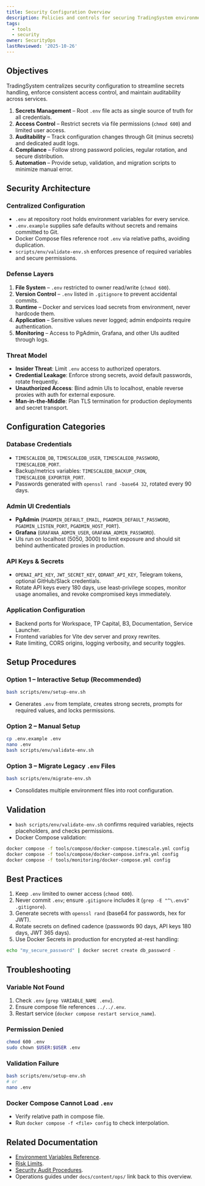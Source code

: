 ```yaml
---
title: Security Configuration Overview
description: Policies and controls for securing TradingSystem environments.
tags:
  - tools
  - security
owner: SecurityOps
lastReviewed: '2025-10-26'
---
```

## Objectives

TradingSystem centralizes security configuration to streamline secrets handling, enforce consistent
access control, and maintain auditability across services.

1. **Secrets Management** – Root `.env` file acts as single source of truth for all credentials.  
2. **Access Control** – Restrict secrets via file permissions (`chmod 600`) and limited user access.  
3. **Auditability** – Track configuration changes through Git (minus secrets) and dedicated audit logs.  
4. **Compliance** – Follow strong password policies, regular rotation, and secure distribution.  
5. **Automation** – Provide setup, validation, and migration scripts to minimize manual error.

## Security Architecture

### Centralized Configuration

- `.env` at repository root holds environment variables for every service.  
- `.env.example` supplies safe defaults without secrets and remains committed to Git.  
- Docker Compose files reference root `.env` via relative paths, avoiding duplication.  
- `scripts/env/validate-env.sh` enforces presence of required variables and secure permissions.

### Defense Layers

1. **File System** – `.env` restricted to owner read/write (`chmod 600`).  
2. **Version Control** – `.env` listed in `.gitignore` to prevent accidental commits.  
3. **Runtime** – Docker and services load secrets from environment, never hardcode them.  
4. **Application** – Sensitive values never logged; admin endpoints require authentication.  
5. **Monitoring** – Access to PgAdmin, Grafana, and other UIs audited through logs.

### Threat Model

- **Insider Threat**: Limit `.env` access to authorized operators.  
- **Credential Leakage**: Enforce strong secrets, avoid default passwords, rotate frequently.  
- **Unauthorized Access**: Bind admin UIs to localhost, enable reverse proxies with auth for external exposure.  
- **Man-in-the-Middle**: Plan TLS termination for production deployments and secret transport.

## Configuration Categories

### Database Credentials

- `TIMESCALEDB_DB`, `TIMESCALEDB_USER`, `TIMESCALEDB_PASSWORD`, `TIMESCALEDB_PORT`.  
- Backup/metrics variables: `TIMESCALEDB_BACKUP_CRON`, `TIMESCALEDB_EXPORTER_PORT`.  
- Passwords generated with `openssl rand -base64 32`, rotated every 90 days.

### Admin UI Credentials

- **PgAdmin** (`PGADMIN_DEFAULT_EMAIL`, `PGADMIN_DEFAULT_PASSWORD`, `PGADMIN_LISTEN_PORT`, `PGADMIN_HOST_PORT`).  
- **Grafana** (`GRAFANA_ADMIN_USER`, `GRAFANA_ADMIN_PASSWORD`).  
- UIs run on localhost (5050, 3000) to limit exposure and should sit behind authenticated proxies in production.

### API Keys & Secrets

- `OPENAI_API_KEY`, `JWT_SECRET_KEY`, `QDRANT_API_KEY`, Telegram tokens, optional GitHub/Slack credentials.  
- Rotate API keys every 180 days, use least-privilege scopes, monitor usage anomalies, and revoke compromised keys immediately.

### Application Configuration

- Backend ports for Workspace, TP Capital, B3, Documentation, Service Launcher.  
- Frontend variables for Vite dev server and proxy rewrites.  
- Rate limiting, CORS origins, logging verbosity, and security toggles.

## Setup Procedures

### Option 1 – Interactive Setup (Recommended)

```bash
bash scripts/env/setup-env.sh
```

- Generates `.env` from template, creates strong secrets, prompts for required values, and locks permissions.

### Option 2 – Manual Setup

```bash
cp .env.example .env
nano .env
bash scripts/env/validate-env.sh
```

### Option 3 – Migrate Legacy `.env` Files

```bash
bash scripts/env/migrate-env.sh
```

- Consolidates multiple environment files into root configuration.

## Validation

- `bash scripts/env/validate-env.sh` confirms required variables, rejects placeholders, and checks permissions.  
- Docker Compose validation:

```bash
docker compose -f tools/compose/docker-compose.timescale.yml config
docker compose -f tools/compose/docker-compose.infra.yml config
docker compose -f tools/monitoring/docker-compose.yml config
```

## Best Practices

1. Keep `.env` limited to owner access (`chmod 600`).  
2. Never commit `.env`; ensure `.gitignore` includes it (`grep -E "^\.env$" .gitignore`).  
3. Generate secrets with `openssl rand` (base64 for passwords, hex for JWT).  
4. Rotate secrets on defined cadence (passwords 90 days, API keys 180 days, JWT 365 days).  
5. Use Docker Secrets in production for encrypted at-rest handling:

```bash
echo "my_secure_password" | docker secret create db_password -
```

## Troubleshooting

### Variable Not Found
1. Check `.env` (`grep VARIABLE_NAME .env`).  
2. Ensure compose file references `../../.env`.  
3. Restart service (`docker compose restart service_name`).

### Permission Denied
```bash
chmod 600 .env
sudo chown $USER:$USER .env
```

### Validation Failure
```bash
bash scripts/env/setup-env.sh
# or
nano .env
```

### Docker Compose Cannot Load `.env`
- Verify relative path in compose file.  
- Run `docker compose -f <file> config` to check interpolation.

## Related Documentation

- [Environment Variables Reference](./env).  
- [Risk Limits](./risk-limits).  
- [Security Audit Procedures](./audit).  
- Operations guides under `docs/content/ops/` link back to this overview.
